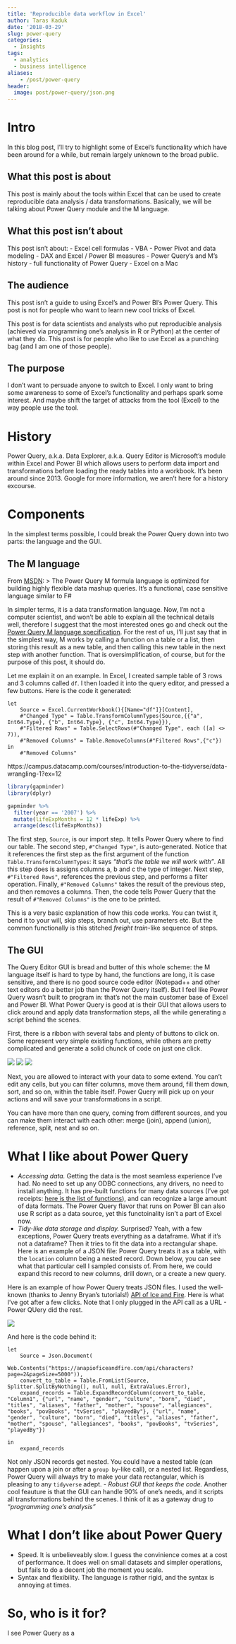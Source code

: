 ```yaml
---
title: 'Reproducible data workflow in Excel'
author: Taras Kaduk
date: '2018-03-29'
slug: power-query
categories:
  - Insights
tags:
  - analytics
  - business intelligence
aliases:
    - /post/power-query
header:
  image: post/power-query/json.png
---
```


# Intro
In this blog post, I'll try to highlight some of Excel's functionality which have been around for a while, but remain largely unknown to the broad public.

## What this post is about
This post is mainly about the tools within Excel that can be used to create reproducible data analysis / data transformations. Basically, we will be talking about Power Query module and the M language.

## What this post isn't about
This post isn't about:
- Excel cell formulas
- VBA
- Power Pivot and data modeling
- DAX and Excel / Power BI measures
- Power Query's and M's history
- full functionality of Power Query
- Excel on a Mac

## The audience
This post isn't a guide to using Excel's and Power BI's Power Query. This post is not for people who want to learn new cool tricks of Excel.

This post is for data scientists and analysts who put reproducible analysis (achieved via programming one's analysis in R or Python) at the center of what they do. This post is for people who like to use Excel as a punching bag (and I am one of those people).

## The purpose
I don't want to persuade anyone to switch to Excel. I only want to bring some awareness to some of Excel's functionality and perhaps spark some interest. And maybe shift the target of attacks from the tool (Excel) to the way people use the tool.

# History
Power Query, a.k.a. Data Explorer, a.k.a. Query Editor is Microsoft's module within Excel and Power BI which allows users to perform data import and transformations before loading the ready tables into a workbook. It's been around since 2013. Google for more information, we aren't here for a history excourse.

# Components
In the simplest terms possible, I could break the Power Query down into two parts: the language and the GUI. 

## The M language
From [MSDN](https://msdn.microsoft.com/en-us/library/mt211003.aspx):
> The Power Query M formula language is optimized for building highly flexible data mashup queries. It's a functional, case sensitive language similar to F#

In simpler terms, it is a data transformation language. Now, I'm not a computer scientist, and won't be able to explain all the technical details well, therefore I suggest that the most interested ones go and check out the [Power Query M language specification](https://msdn.microsoft.com/en-us/library/mt807488.aspx). For the rest of us, I'll just say that in the simplest way, M works by calling a function on a table or a list, then storing this result as a new table, and then calling this new table in the next step with another function. That is oversimplification, of course, but for the purpose of this post, it should do.

Let me explain it on an example. In Excel, I created sample table of 3 rows and 3 columns called `df`. I then loaded it into the query editor, and pressed a few buttons. Here is the code it generated:

```
let
    Source = Excel.CurrentWorkbook(){[Name="df"]}[Content],
    #"Changed Type" = Table.TransformColumnTypes(Source,{{"a", Int64.Type}, {"b", Int64.Type}, {"c", Int64.Type}}),
    #"Filtered Rows" = Table.SelectRows(#"Changed Type", each ([a] <> 7)),
    #"Removed Columns" = Table.RemoveColumns(#"Filtered Rows",{"c"})
in
    #"Removed Columns"
```


https://campus.datacamp.com/courses/introduction-to-the-tidyverse/data-wrangling-1?ex=12
```r
library(gapminder)
library(dplyr)

gapminder %>%
  filter(year == '2007') %>%
  mutate(lifeExpMonths = 12 * lifeExp) %>%
  arrange(desc(lifeExpMonths))
```



The first step, `Source`, is our import step. It tells Power Query where to find our table.
The second step, `#"Changed Type"`, is auto-generated. Notice that it references the first step as the first argument of the function `Table.TransformColumnTypes`: it says *"that's the table we will work with"*. All this step does is assigns columns a, b and c the type of integer.
Next step, `#"Filtered Rows"`, references the previous step, and performs a filter operation.
Finally, `#"Removed Columns"` takes the result of the previous step, and then removes a columns.
Then, the code tells Power Query that the result of `#"Removed Columns"` is the one to be printed.

This is a very basic explanation of how this code works. You can twist it, bend it to your will, skip steps, branch out, use parameters etc. But the common functionally is this stitched *freight train*-like sequence of steps.

## The GUI
The Query Editor GUI is bread and butter of this whole scheme: the M language itself is hard to type by hand, the functions are long, it is case sensitive, and there is no good source code editor (Notepad++ and other text editors do a better job than the Power Query itself). But I feel like Power Query wasn't built to program in: that's not the main customer base of Excel and Power BI.
What Power Query is good at is their GUI that allows users to click around and apply data transformation steps, all the while generating a script behind the scenes.

First, there is a ribbon with several tabs and plenty of buttons to click on. Some represent very simple existing functions, while others are pretty complicated and generate a solid chunck of code on just one click.

![](/post/power-query/1.png)
![](/post/power-query/2.png)
![](/post/power-query/3.png)

Next, you are allowed to interact with your data to some extend. You can't edit any cells, but you can filter columns, move them around, fill them down, sort, and so on, within the table itself. Power Query will pick up on your actions and will save your transformations in a script.

You can have more than one query, coming from different sources, and you can make them interact with each other: merge (join), append (union), reference, split, nest and so on.

# What I like about Power Query

- *Accessing data.* Getting the data is the most seamless experience I've had. No need to set up any ODBC connections, any drivers, no need to install anything. It has pre-built functions for many data sources (I've got receipts: [here is the list of functions](https://msdn.microsoft.com/en-US/library/mt296615.aspx)), and can recognize a large amount of data formats. The Power Query flavor that runs on Power BI can also use R script as a data source, yet this functoinality isn't a part of Excel now.
- *Tidy-like data storage and display.* Surprised? Yeah, with a few exceptions, Power Query treats everything as a dataframe. What if it's not a dataframe? Then it tries to fit the data into a rectangular shape. Here is an example of a JSON file: Power Query treats it as a table, with the `location` column being a nested record. Down below, you can see what that particular cell I sampled consists of. From here, we could expand this record to new columns, drill down, or a create a new query.

Here is an example of how Power Query treats JSON files.
I used the well-known (thanks to Jenny Bryan's tutorials!) [API of Ice and Fire](https://anapioficeandfire.com/).
Here is what I've got after a few clicks. Note that I only plugged in the API call as a URL - Power QUery did the rest.

[![](/post/power-query/got-1.png)](/post/power-query/got-1.png)

And here is the code behind it:

```
let
    Source = Json.Document(
                  Web.Contents("https://anapioficeandfire.com/api/characters?page=2&pageSize=5000")),
    convert_to_table = Table.FromList(Source, Splitter.SplitByNothing(), null, null, ExtraValues.Error),
    expand_records = Table.ExpandRecordColumn(convert_to_table, "Column1", {"url", "name", "gender", "culture", "born", "died", "titles", "aliases", "father", "mother", "spouse", "allegiances", "books", "povBooks", "tvSeries", "playedBy"}, {"url", "name", "gender", "culture", "born", "died", "titles", "aliases", "father", "mother", "spouse", "allegiances", "books", "povBooks", "tvSeries", "playedBy"})
    
in
    expand_records
```

Not only JSON records get nested. You could have a nested table (can happen upon a join or after a `group by`-like call), or a nested list. Regardless, Power Query will always try to make your data rectangular, which is pleasing to any `tidyverse` adept.
- *Robust GUI that keeps the code.* Another cool feauture is that the GUI can handle 90% of one's needs, and it scripts all transformations behind the scenes. I think of it as a gateway drug to *"programming one's analysis"*

# What I don't like about Power Query

- Speed. It is unbelieveably slow. I guess the convinience comes at a cost of performance. It does well on small datasets and simpler operations, but fails to do a decent job the moment you scale.
- Syntax and flexibility. The language is rather rigid, and the syntax is annoying at times.

# So, who is it for?

I see Power Query as a